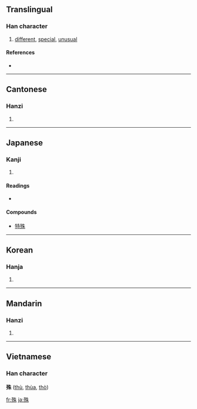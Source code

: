 ==Translingual==

===Han character===
{{Han char|rn=78|rad=歹|as=06|sn=10|four=1529<sub>0</sub>|canj=一弓竹十木 (MNHJD)}}

# [[different]], [[special]], [[unusual]]

====References====
* {{Han ref|kx=0580.250|dkj=16451|dj=0972.330|hdz=21385.130|uh=6B8A|ud=27530|bh=AEED|bd=44781}}

----

==Cantonese==

===Hanzi===
{{yue-hanzi|jyut=|y=syu4}}

# {{defn|Cantonese}}

----

==Japanese==

===Kanji===
{{ja-kanji|grade=c|rs=歹06}}

# {{defn|Japanese}}

====Readings====
* {{ja-readings|on=[[しゅ]] ([[shu]]), [[じゅ]] ([[ju]])|kun=[[こと]] ([[koto]]), [[ころす]] ([[korosu]]), [[たつ]] ([[tatsu]])}}

====Compounds====
* [[特殊]]

----

==Korean==

===Hanja===
{{ko-hanja|hangeul=수|eumhun=|rv=su|mr=su|y=swu}}

# {{defn|Korean}}

----

==Mandarin==

===Hanzi===
{{cmn-hanzi|pin=[[shū]] ([[shu1]])|wg=shu<sup>1</sup>}}

# {{defn|Mandarin}}

----

==Vietnamese==
===Han character===
'''殊''' ([[thù]], [[thùa]], [[thò]])

[[fr:殊]]
[[ja:殊]]